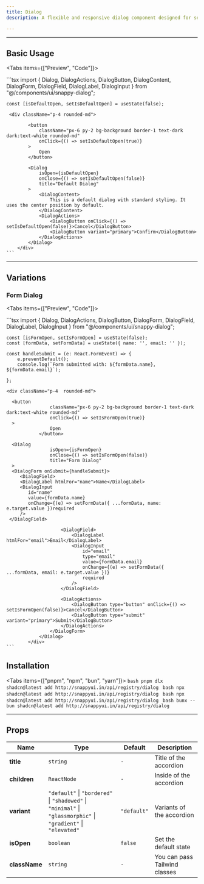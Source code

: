 ```yaml
---
title: Dialog
description: A flexible and responsive dialog component designed for seamless modern UI experiences.

---
```


---

## Basic Usage

<Tabs items={["Preview", "Code"]}>
  <Tab value="Preview">
    <div className="flex flex-col items-center justify-center mb-6 rounded-lg py-5 px-5">
       <DialogDemoOne />
    </div>
  </Tab>

  <Tab value="Code">
    ```tsx
    import {
    Dialog,
    DialogActions,
    DialogButton,
    DialogContent,
    DialogForm,
    DialogField,
    DialogLabel,
    DialogInput
    } from "@/components/ui/snappy-dialog";

    const [isDefaultOpen, setIsDefaultOpen] = useState(false);

     <div className="p-4 rounded-md">

            <button
                className="px-6 py-2 bg-background border-1 text-dark dark:text-white rounded-md"
                onClick={() => setIsDefaultOpen(true)}
            >
                Open
            </button>

            <Dialog
                isOpen={isDefaultOpen}
                onClose={() => setIsDefaultOpen(false)}
                title="Default Dialog"
            >
                <DialogContent>
                    This is a default dialog with standard styling. It uses the center position by default.
                </DialogContent>
                <DialogActions>
                    <DialogButton onClick={() => setIsDefaultOpen(false)}>Cancel</DialogButton>
                    <DialogButton variant="primary">Confirm</DialogButton>
                </DialogActions>
            </Dialog>
        </div>
    ```
  </Tab>
</Tabs>

---

## Variations

### Form Dialog

<Tabs items={["Preview", "Code"]}>
  <Tab value="Preview">
    <div className="flex flex-col items-center justify-center mb-6 rounded-lg py-5 px-5">
      <DialogDemoTwo />
    </div>
  </Tab>

  <Tab value="Code">
    ```tsx
    import {
    Dialog,
    DialogActions,
    DialogButton,
    DialogForm,
    DialogField,
    DialogLabel,
    DialogInput
    } from "@/components/ui/snappy-dialog";
    
    const [isFormOpen, setIsFormOpen] = useState(false);
    const [formData, setFormData] = useState({ name: '', email: '' });

    const handleSubmit = (e: React.FormEvent) => {
        e.preventDefault();
        console.log(`Form submitted with: ${formData.name}, ${formData.email}`);

    };

    <div className="p-4  rounded-md">

      <button
                    className="px-6 py-2 bg-background border-1 text-dark dark:text-white rounded-md"
                    onClick={() => setIsFormOpen(true)}
      >
                    Open
                </button>

      <Dialog
                    isOpen={isFormOpen}
                    onClose={() => setIsFormOpen(false)}
                    title="Form Dialog"
      >
      <DialogForm onSubmit={handleSubmit}>
         <DialogField>
         <DialogLabel htmlFor="name">Name</DialogLabel>
         <DialogInput
            id="name"
            value={formData.name}
            onChange={(e) => setFormData({ ...formData, name: e.target.value })required
         />
     </DialogField>

                        <DialogField>
                            <DialogLabel htmlFor="email">Email</DialogLabel>
                            <DialogInput
                                id="email"
                                type="email"
                                value={formData.email}
                                onChange={(e) => setFormData({ ...formData, email: e.target.value })}
                                required
                            />
                        </DialogField>

                        <DialogActions>
                            <DialogButton type="button" onClick={() => setIsFormOpen(false)}>Cancel</DialogButton>
                            <DialogButton type="submit" variant="primary">Submit</DialogButton>
                        </DialogActions>
                    </DialogForm>
                </Dialog>
            </div>
    ```
  </Tab>
</Tabs>

## Installation

<Tabs items={["pnpm", "npm", "bun", "yarn"]}>
  <Tab value="pnpm">
    ```bash
    pnpm dlx shadcn@latest add http://snappyui.in/api/registry/dialog
    ```
  </Tab>
  <Tab value="npm">
    ```bash
    npx shadcn@latest add http://snappyui.in/api/registry/dialog
    ```
  </Tab>
  <Tab value="yarn">
    ```bash
    npx shadcn@latest add http://snappyui.in/api/registry/dialog
    ```
  </Tab>
  <Tab value="bun">
    ```bash
    bunx --bun shadcn@latest add http://snappyui.in/api/registry/dialog
    ```
  </Tab>
</Tabs>

---

## Props

| <b>Name</b>   | <b>Type</b>                                                                                        | <b>Default</b>   | <b>Description</b>           |
| ------------- | -------------------------------------------------------------------------------------------------- | ---------------- | -----------------------------|
| **title**     | `string`                                                                                           | `-`              | Title of the accordion       |
| **children**  | `ReactNode`                                                                                        | `-`              | Inside of the accordion      |
| **variant**   | `"default"` \| `"bordered"` \| `"shadowed"` \| `"minimal"` \| `"glassmorphic"` \| `"gradient"` \| `"elevated"` | `"default"`      | Variants of the accordion    |
| **isOpen**    | `boolean`                                                                                          | `false`          | Set the default state        |
| **className** | `string`                                                                                           | `-`              | You can pass Tailwind classes|
